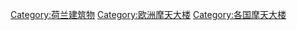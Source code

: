 [[Category:荷兰建筑物|Category:荷兰建筑物]]
[[Category:欧洲摩天大楼|Category:欧洲摩天大楼]]
[[Category:各国摩天大楼|Category:各国摩天大楼]]